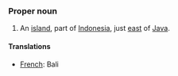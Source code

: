 ===Proper noun===

#An [[island]], part of [[Indonesia]], just [[east]] of [[Java]].

====Translations====
*[[French]]: Bali